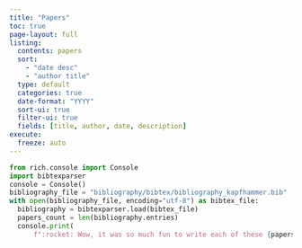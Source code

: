 ```yaml
---
title: "Papers"
toc: true
page-layout: full
listing:
  contents: papers
  sort:
    - "date desc"
    - "author title"
  type: default
  categories: true
  date-format: "YYYY"
  sort-ui: true
  filter-ui: true
  fields: [title, author, date, description]
execute:
  freeze: auto
---
```


```python
from rich.console import Console
import bibtexparser
console = Console()
bibliography_file = "bibliography/bibtex/bibliography_kapfhammer.bib"
with open(bibliography_file, encoding="utf-8") as bibtex_file:
  bibliography = bibtexparser.load(bibtex_file)
  papers_count = len(bibliography.entries)
  console.print(
      f":rocket: Wow, it was so much fun to write each of these {papers_count} research papers!")
```
